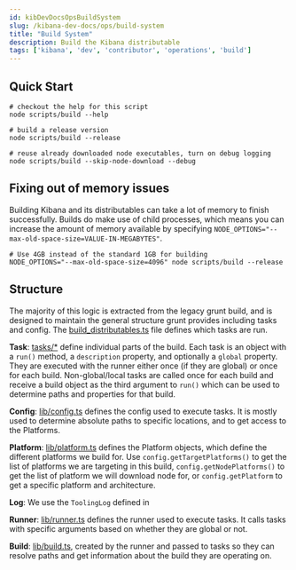 ```yaml
---
id: kibDevDocsOpsBuildSystem
slug: /kibana-dev-docs/ops/build-system
title: "Build System"
description: Build the Kibana distributable
tags: ['kibana', 'dev', 'contributor', 'operations', 'build']
---
```


## Quick Start

```shell
# checkout the help for this script
node scripts/build --help

# build a release version
node scripts/build --release

# reuse already downloaded node executables, turn on debug logging
node scripts/build --skip-node-download --debug
```

## Fixing out of memory issues

Building Kibana and its distributables can take a lot of memory to finish successfully. Builds do make use of child processes, which means you can increase the amount of memory available by specifying `NODE_OPTIONS="--max-old-space-size=VALUE-IN-MEGABYTES"`.

```shell
# Use 4GB instead of the standard 1GB for building
NODE_OPTIONS="--max-old-space-size=4096" node scripts/build --release
```

## Structure

The majority of this logic is extracted from the legacy grunt build, and is designed to maintain the general structure grunt provides including tasks and config. The [build_distributables.ts] file defines which tasks are run.

**Task**: [tasks/\*] define individual parts of the build. Each task is an object with a `run()` method, a `description` property, and optionally a `global` property. They are executed with the runner either once (if they are global) or once for each build. Non-global/local tasks are called once for each build and receive a build object as the third argument to `run()` which can be used to determine paths and properties for that build.

**Config**: [lib/config.ts] defines the config used to execute tasks. It is mostly used to determine absolute paths to specific locations, and to get access to the Platforms.

**Platform**: [lib/platform.ts] defines the Platform objects, which define the different platforms we build for. Use `config.getTargetPlatforms()` to get the list of platforms we are targeting in this build, `config.getNodePlatforms()` to get the list of platform we will download node for, or `config.getPlatform` to get a specific platform and architecture.

**Log**: We use the `ToolingLog` defined in <DocLink id="kibDevDocsToolingLog" />

**Runner**: [lib/runner.ts] defines the runner used to execute tasks. It calls tasks with specific arguments based on whether they are global or not.

**Build**:  [lib/build.ts], created by the runner and passed to tasks so they can resolve paths and get information about the build they are operating on.

[tasks/\*]: https://github.com/elastic/kibana/tree/main/src/dev/build/tasks
[lib/config.ts]: https://github.com/elastic/kibana/blob/main/src/dev/build/lib/config.ts
[lib/platform.ts]: https://github.com/elastic/kibana/blob/main/src/dev/build/lib/platform.ts
[lib/runner.ts]: https://github.com/elastic/kibana/blob/main/src/dev/build/lib/runner.ts
[lib/build.ts]: https://github.com/elastic/kibana/blob/main/src/dev/build/lib/build.ts
[build_distributables.ts]: https://github.com/elastic/kibana/blob/main/src/dev/build/build_distributables.ts
